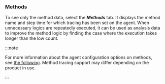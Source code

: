 ### Methods

<ImgLang img="analysis-tx-method-summary.png" desc="Methods" />

To see only the method data, select the **_Methods_** tab. It displays the method name and step time for which tracing has been set on the agent. When unnecessary logics are repeatedly executed, it can be used as analysis data to improve the method logic by finding the case where the execution takes longer than the low count.

:::note

For more information about the agent configuration options on methods, see [the following](agent-transaction). Method tracing support may differ depending on the product in use.

:::
